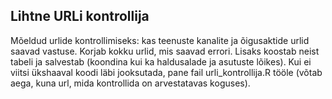 ## Lihtne URLi kontrollija

Mõeldud urlide kontrollimiseks: kas teenuste kanalite ja õigusaktide urlid saavad vastuse.
Korjab kokku urlid, mis saavad errori. Lisaks koostab neist tabeli ja salvestab (koondina kui ka haldusalade ja asutuste lõikes). Kui ei viitsi ükshaaval koodi läbi jooksutada, pane fail urli_kontrollija.R tööle (võtab aega, kuna url, mida kontrollida on arvestatavas koguses).